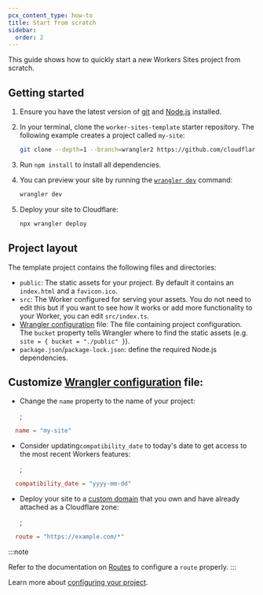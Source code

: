 ```yaml
---
pcx_content_type: how-to
title: Start from scratch
sidebar:
  order: 2
---
```



<Render file="workers_sites" />

This guide shows how to quickly start a new Workers Sites project from scratch.

## Getting started

1. Ensure you have the latest version of [git](https://git-scm.com/downloads) and [Node.js](https://nodejs.org/en/download/) installed.

2. In your terminal, clone the `worker-sites-template` starter repository.
   The following example creates a project called `my-site`:

   ```sh
   git clone --depth=1 --branch=wrangler2 https://github.com/cloudflare/worker-sites-template my-site
   ```

3. Run `npm install` to install all dependencies.

4. You can preview your site by running the [`wrangler dev`](/workers/wrangler/commands/#dev) command:

   ```sh
   wrangler dev
   ```

5. Deploy your site to Cloudflare:

   ```sh
   npx wrangler deploy
   ```

## Project layout

The template project contains the following files and directories:

- `public`: The static assets for your project. By default it contains an `index.html` and a `favicon.ico`.
- `src`: The Worker configured for serving your assets. You do not need to edit this but if you want to see how it works or add more functionality to your Worker, you can edit `src/index.ts`.
- [Wrangler configuration](/workers/wrangler/configuration) file: The file containing project configuration.
  The `bucket` property tells Wrangler where to find the static assets (e.g. `site = { bucket = "./public" }`).
- `package.json`/`package-lock.json`: define the required Node.js dependencies.

## Customize [Wrangler configuration](/workers/wrangler/configuration) file:

- Change the `name` property to the name of your project:


  ;

<WranglerConfig>

```toml
  name = "my-site"
```

</WranglerConfig>

- Consider updating`compatibility_date` to today's date to get access to the most recent Workers features:

  ;

<WranglerConfig>

```toml
  compatibility_date = "yyyy-mm-dd"
```

</WranglerConfig>

- Deploy your site to a [custom domain](/workers/configuration/routing/custom-domains/) that you own and have already attached as a Cloudflare zone:

  ;

<WranglerConfig>

```toml
  route = "https://example.com/*"
```

</WranglerConfig>

:::note

Refer to the documentation on [Routes](/workers/configuration/routing/routes/) to configure a `route` properly.
:::

Learn more about [configuring your project](/workers/wrangler/configuration/).
